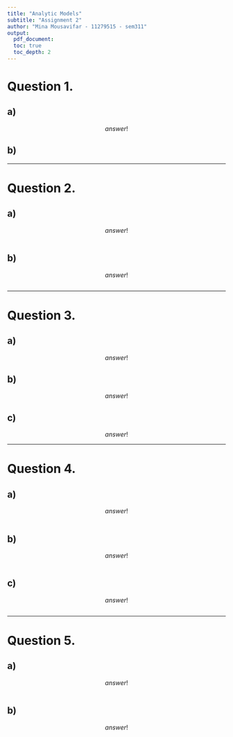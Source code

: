 ```yaml
---
title: "Analytic Models"
subtitle: "Assignment 2"
author: "Mina Mousavifar - 11279515 - sem311"
output:
  pdf_document:
  toc: true
  toc_depth: 2
---
```


<h1>
Question 1.
</h1>

<h2>
**a)**
</h2>
<p>
$$answer!$$
</p>

<h2>
**b)**
</h2>
<p>

</p>

***
<h1>
Question 2.
</h1>

<h2>
**a)**
</h2>

<p>
$$answer!$$
```r

```
</p>

<h2>
**b)**
</h2>

<p>
$$answer!$$
```r

```
</p>

***
<h1>
Question 3.
</h1>

<h2>
**a)**
</h2>

<p>
$$answer!$$
</p>

<h2>
**b)**
</h2>

<p>
$$answer!$$
</p>

<h2>
**c)**
</h2>

<p>
$$answer!$$
</p>

***
<h1>
Question 4.
</h1>

<h2>
**a)**
</h2>

<p>
$$answer!$$
</p>

```r

```

<h2>
**b)**
</h2>

<p>
$$answer!$$
</p>

```r

```

<h2>
**c)**
</h2>

<p>
$$answer!$$
</p>

```r

```

***
<h1>
Question 5.
</h1>

<h2>
**a)**
</h2>

<p>
$$answer!$$
</p>

```r

```

<h2>
**b)**
</h2>

<p>
$$answer!$$
</p>

```r

```